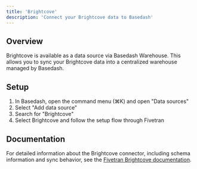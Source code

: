```yaml
---
title: 'Brightcove'
description: 'Connect your Brightcove data to Basedash'
---
```


## Overview

Brightcove is available as a data source via Basedash Warehouse. This allows you to sync your Brightcove data into a centralized warehouse managed by Basedash.

## Setup

1. In Basedash, open the command menu (⌘K) and open "Data sources"
2. Select "Add data source"
3. Search for "Brightcove"
4. Select Brightcove and follow the setup flow through Fivetran

## Documentation

For detailed information about the Brightcove connector, including schema information and sync behavior, see the [Fivetran Brightcove documentation](https://fivetran.com/docs/connectors/applications/brightcove).
